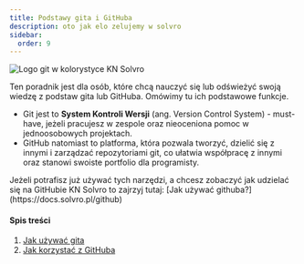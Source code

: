 ```yaml
---
title: Podstawy gita i GitHuba
description: oto jak elo zelujemy w solvro
sidebar:
  order: 9
---
```


<img
  src="/src/assets/tutorials/git-basics/solvro_git_logo.png"
  alt="Logo git w kolorystyce KN Solvro"
  style="margin-left:auto; margin-right:auto"
/>

Ten poradnik jest dla osób, które chcą nauczyć się lub odświeżyć swoją wiedzę z podstaw gita lub GitHuba. Omówimy tu ich podstawowe funkcje.

- Git jest to **System Kontroli Wersji** (ang. Version Control System) - must-have, jeżeli pracujesz w zespole oraz nieoceniona pomoc w jednoosobowych projektach.
- GitHub natomiast to platforma, która pozwala tworzyć, dzielić się z innymi i zarządzać repozytoriami git, co ułatwia współpracę z innymi oraz stanowi swoiste portfolio dla programisty.


<Aside type="tip" title="Disclaimer">
  Jeżeli potrafisz już używać tych narzędzi, a chcesz zobaczyć jak udzielać się
  na GitHubie KN Solvro to zajrzyj tutaj: [Jak używać
  githuba?](https://docs.solvro.pl/github)
</Aside>

#### Spis treści

1. [Jak używać gita]()
2. [Jak korzystać z GitHuba]()
